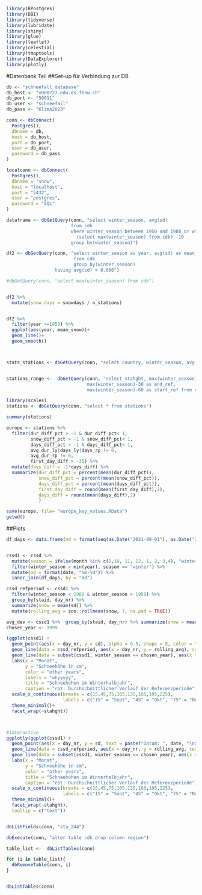 ```r
library(RPostgres)
library(DBI)
library(tidyverse)
library(lubridate)
library(shiny)
library(glue)
library(leaflet)
library(celestial)
library(tmaptools)
library(DataExplorer)
library(plotly)
```
#Datenbank Teil
##Set-up für Verbindung zur DB
```r
db <- "schneefall_database"
db_host <- "v000727.edu.ds.fhnw.ch"
db_port <- "50011"
db_user <- "schneefall"
db_pass <- "Klima2023"

conn <- dbConnect(
  Postgres(),
  dbname = db,
  host = db_host,
  port = db_port,
  user = db_user,
  password = db_pass
)

localconn <- dbConnect(
  Postgres(),
  dbname = "snow",
  host = "localhost",
  port = "5432",
  user = "postgres",
  password = "SQL"
)
```

```r
dataframe <- dbGetQuery(conn, "select winter_season, avg(sd) 
                        from cdk 
                        where winter_season between 1950 and 1980 or winter_season > 
                          (select max(winter_season) from cdk) -10
                        group by(winter_season)")

df2 <- dbGetQuery(conn, "select winter_season as year, avg(sd) as mean_snow, sum(case when sd > 10 then 1 else 0 end) as snowdays, count(stahght) as n_stations 
                         from cdk 
                         group by(winter_season)
                  having avg(sd) > 0.006")

#dbGetQuery(conn, "select max(winter_season) from cdk")


df2 %>% 
  mutate(snow_days = snowdays / n_stations)


df2 %>% 
  filter(year >=1950) %>% 
  ggplot(aes(year, mean_snow))+
  geom_line()+
  geom_smooth()



stats_stations <- dbGetQuery(conn, "select country, winter_season, avg(sd), count(staid), avg(hght) from cdk group by (country, winter_season)")


stations_range <-  dbGetQuery(conn, "select stahght, max(winter_season)-10 as last_years, 
                              max(winter_season)-30 as end_ref, 
                              max(winter_season)-60 as start_ref from cdk group by (stahght)")


```


```r
library(scales)
stations <- dbGetQuery(conn, "select * from stations")

summary(stations)

europe <- stations %>%
  filter(dur_diff_pct > -1 & dur_diff_pct< 1,
         snow_diff_pct > -1 & snow_diff_pct< 1,
         days_diff_pct > -1 & days_diff_pct< 1,
         avg_dur_ly|days_ly|days_rp != 0,
         avg_dur_rp != 0,
         first_day_diff > -35) %>% 
  mutate(days_diff = -1*days_diff) %>% 
  summarize(dur_diff_pct = percent(mean(dur_diff_pct)),
            snow_diff_pct = percent(mean(snow_diff_pct)),
            days_diff_pct = percent(mean(days_diff_pct)),
            first_day_diff = round(mean(first_day_diff),2),
            days_diff = round(mean(days_diff),2)
            )

save(europe, file= "europe_key_values.RData")
getwd()
```


##Plots
```r
df_days <- data.frame(md = format(seq(as.Date("2021-09-01"), as.Date("2022-04-30"), by = "day"), "%m-%d"), day_nr = 1:length(format(seq(as.Date("2021-09-01"), as.Date("2022-04-30"), by = "day"), "%m-%d")))


cssd1 <- cssd %>%
  mutate(season = ifelse(month %in% c(9,10, 11, 12, 1, 2, 3,4), "winter", "summer"),) %>% 
  filter(winter_season > min(year), season == "winter") %>%
  mutate(md = format(date, "%m-%d")) %>%
  inner_join(df_days, by = "md")

cssd_refperiod <- cssd1 %>% 
  filter(winter_season < 1980 & winter_season > 1950) %>%  
  group_by(staid, day_nr) %>% 
  summarize(snow = mean(sd)) %>% 
  mutate(rolling_avg = zoo::rollmean(snow, 7, na.pad = TRUE))

avg_dev <- cssd1 %>%  group_by(staid, day_nr) %>% summarize(snow = mean(sd))
chosen_year <- 1999

(ggplot(cssd1) +
  geom_point(aes(x = day_nr, y = sd), alpha = 0.5, shape = 8, color = "darkgrey") +
  geom_line(data = cssd_refperiod, aes(x = day_nr, y = rolling_avg), color = "red", linewidth = 1, se = TRUE) +
  geom_line(data = subset(cssd1, winter_season == chosen_year), aes(x = day_nr, y = sd), color = "#1338BE", linewidth=2) +
  labs(x = "Monat", 
       y = "Schneehöhe in cm", 
       color = "other years",
       labels = "whyyyyy",
       title = "Schneehöhen im Winterhalbjahr",
       caption = "rot: Durchschnittlicher Verlauf der Referenzperiode") +
  scale_x_continuous(breaks = c(15,45,75,105,135,165,195,225),
                     labels = c("15" = "Sept", "45" = "Okt", "75" = "Nov", "105" = "Dez", "135" = "Jan", "165" = "Feb", "195" = "Mar", "225" = "Apr"))+
  theme_minimal()+
  facet_wrap(~stahght))



#interactive
ggplotly(ggplot(cssd1) +
  geom_point(aes(x = day_nr, y = sd, text = paste("Datum: ", date, "\nSchneehöhe:", sd, "cm")), alpha = 0.5, shape = 8, color = "darkgrey") +
  geom_line(data = cssd_refperiod, aes(x = day_nr, y = rolling_avg, text = "durchschn. Verlauf Referenzperiode"), color = "red", linewidth = 1) +
  geom_line(data = subset(cssd1, winter_season == chosen_year), aes(x = day_nr, y = sd, text = "Verlauf gewähltes Jahr"), color = "#1338BE", linewidth=1, labels = "test") +
  labs(x = "Monat", 
       y = "Schneehöhe in cm", 
       color = "other years",
       title = "Schneehöhen im Winterhalbjahr",
       caption = "rot: Durchschnittlicher Verlauf der Referenzperiode") +
  scale_x_continuous(breaks = c(15,45,75,105,135,165,195,225),
                     labels = c("15" = "Sept", "45" = "Okt", "75" = "Nov", "105" = "Dez", "135" = "Jan", "165" = "Feb", "195" = "Mar", "225" = "Apr"))+
  theme_minimal()+
  facet_wrap(~stahght),
  tooltip = c("text"))


dbListFields(conn, "sta_244")

dbExecute(conn, "alter table cdk drop column region")

table_list <-  dbListTables(conn)

for (i in table_list){
  dbRemoveTable(conn, i)
}


dbListTables(conn)

```

